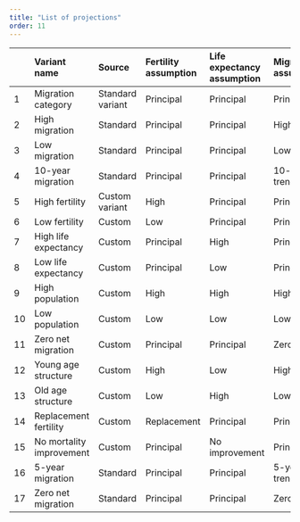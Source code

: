 ```yaml
---
title: "List of projections"
order: 11
---
```


| |Variant name|Source|Fertility assumption|Life expectancy assumption|Migration assumption|
|:----|:----|:----|:----|:----|:----|
|1|Migration category|Standard variant|Principal|Principal|Principal|
|2|High migration|Standard|Principal|Principal|High|
|3|Low migration|Standard|Principal|Principal|Low|
|4|10-year migration|Standard|Principal|Principal|10-year trends|
|5|High fertility|Custom variant|High|Principal|Principal|
|6|Low fertility|Custom|Low|Principal|Principal|
|7|High life expectancy|Custom|Principal|High|Principal|
|8|Low life expectancy|Custom|Principal|Low|Principal|
|9|High population|Custom|High|High|High|
|10|Low population|Custom|Low|Low|Low|
|11|Zero net migration|Custom|Principal|Principal|Zero|
|12|Young age structure|Custom|High|Low|High|
|13|Old age structure|Custom|Low|High|Low|
|14|Replacement fertility|Custom|Replacement|Principal|Principal|
|15|No mortality improvement|Custom|Principal|No improvement|Principal|
|16|5-year migration|Standard|Principal|Principal|5-year trends|
|17|Zero net migration|Standard|Principal|Principal|Zero|
